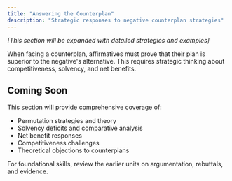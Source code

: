 ```yaml
---
title: "Answering the Counterplan"
description: "Strategic responses to negative counterplan strategies"
---
```


_[This section will be expanded with detailed strategies and examples]_

When facing a counterplan, affirmatives must prove that their plan is superior to the negative's alternative. This requires strategic thinking about competitiveness, solvency, and net benefits.

## Coming Soon

This section will provide comprehensive coverage of:

- Permutation strategies and theory
- Solvency deficits and comparative analysis
- Net benefit responses
- Competitiveness challenges
- Theoretical objections to counterplans

For foundational skills, review the earlier units on argumentation, rebuttals, and evidence.
